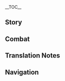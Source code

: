 {{CharacterTabs}}
{{LanguageTabs}}
{{Stub|1={{Meta/VO|tl=1|rm=1}}}}
__TOC__
==Story==
{{VO/Story
|character           = {{ROOTPAGENAME}}
|language            = zh
|language_s          = zh
|language_t          = zh-tw
|name_s              = 神里绫人
|name_t              = 神里綾人

<!-- Hello -->
|vo_01_01_title_s    = 初次见面…
|vo_01_01_title_t    = 初次見面…
|vo_01_01_subtitle   = Hello
|vo_01_01_file       = VO_{language}{character} Hello.ogg
|vo_01_01_tx_s       = 此前听绫华屡次提起阁下，不料公务繁忙，直至今日才有机会相见。神里家家主，神里绫人，今后请多指教了。
|vo_01_01_tx_t       = 此前聽綾華屢次提起閣下，不料公務繁忙，直至今日才有機會相見。神里家家主，神里綾人，今後請多指教了。
|vo_01_01_rm         = Cǐqián tīng Línghuá lǚcì tíqǐ géxià, bùliào gōngwù fánmáng, zhízhì jīnrì cái yǒu jīhui xiāngjiàn. Shénlǐ-jiā jiāzhǔ, Shénlǐ Língrén, jīnhòu qǐng duō zhǐjiàole.
|vo_01_01_tl         = 

<!-- Chats -->
|vo_02_01_title_s    = 闲聊・大少爷
|vo_02_01_title_t    = 閒聊・大少爺
|vo_02_01_subtitle   = Chat: Spoiled
|vo_02_01_file       = VO_{language}{character} Chat - Spoiled.ogg
|vo_02_01_tx_s       = 好像忘带什么东西了…算了，等想起来的时候再差人送来好了。
|vo_02_01_tx_t       = 好像忘帶什麼東西了…算了，等想起來的時候再差人送來好了。
|vo_02_01_rm         = Hǎoxiàng wàng dài shénme dōngxīle... suànle, děng xiǎngqǐlái de shíhòu zài chà rén sòng lái hǎole.
|vo_02_01_tl         = I feel like I've forgotten something... oh well, when I remember, I'll have someone bring it to me.

|vo_02_02_title_s    = 闲聊・收网
|vo_02_02_title_t    = 閒聊・收網
|vo_02_02_subtitle   = Chat: Reel Them In
|vo_02_02_file       = VO_{language}{character} Chat - Reel Them In.ogg
|vo_02_02_tx_s       = 暗线已经布置妥当，嗯，差不多该收网了…
|vo_02_02_tx_t       = 暗線已經佈置妥當，嗯，差不多該收網了…
|vo_02_02_rm         = Ànxiàn yǐjīng bùzhì tuǒdang, ǹg, chàbùduō gāi shōu wǎngle...
|vo_02_02_tl         = 

|vo_02_03_title_s    = 闲聊・恶趣味
|vo_02_03_title_t    = 閒聊・惡趣味
|vo_02_03_subtitle   = Chat: Perverse Pleasure
|vo_02_03_file       = VO_{language}{character} Chat - Perverse Pleasure.ogg
|vo_02_03_tx_s       = 一想起家臣们一脸焦急却又不敢开口阻拦的样子，就忍不住觉得有趣。呵，出来走走是不错。
|vo_02_03_tx_t       = 一想起家臣們一臉焦急卻又不敢開口阻攔的樣子，就忍不住覺得有趣。呵，出來走走是不錯。
|vo_02_03_rm         = Yī xiǎngqǐ jiāchénmen yī liǎn jiāojí què yòu bùgǎn kāikǒu zǔlán de yàngzi, jiù rěnbùzhù juédé yǒuqù. Hē, chūlái zǒuzou shì bùcuò.
|vo_02_03_tl         = Whenever I think of the faces of the retainers, anxious yet too afraid to stop me, it makes me uncontrollably amused. Heh, coming out here isn't bad.

<!-- Weather -->
|vo_03_01_title_s    = 下雨的时候…
|vo_03_01_title_t    = 下雨的時候…
|vo_03_01_subtitle   = When It Rains
|vo_03_01_file       = VO_{language}{character} When It Rains.ogg
|vo_03_01_tx_s       = 暂且先避下雨吧，不必着急，很快就会有人来送伞了。
|vo_03_01_tx_t       = 暫且先避下雨吧，不必著急，很快就會有人來送傘了。
|vo_03_01_rm         = Zànqiě xiān bì xiàyǔ ba, bùbì zhāojí, hěn kuài jiù huì yǒurén lái sòng sǎnle.
|vo_03_01_tl         = Let's avoid the rain for now. Don't worry, someone will bring umbrellas soon.

|vo_03_02_title_s    = 打雷的时候…
|vo_03_02_title_t    = 打雷的時候…
|vo_03_02_subtitle   = When Thunder Strikes
|vo_03_02_friendship = 4
|vo_03_02_file       = VO_{language}{character} When Thunder Strikes.ogg
|vo_03_02_tx_s       = 绫华自小害怕打雷，直到家母告诉她雷声是大御所大人的倾诉。从那时起，每逢打雷她都会神色专注，仿佛这样就能听懂大御所大人的言语。
|vo_03_02_tx_t       = 綾華自小害怕打雷，直到家母告訴她雷聲是大御所大人的傾訴。從那時起，每逢打雷她都會神色專注，彷彿這樣就能聽懂大御所大人的言語。
|vo_03_02_rm         = Línghuá zìxiǎo hàipà dǎléi, zhídào jiāmǔ gàosù tā léishēng shì dà yù suǒ dàrén de qīngsù. Cóng nàshí qǐ, měiféng dǎléi tā dūhuì shénsè zhuānzhù, fǎngfú zhèyàng jiù néng tīngdǒng dà yù suǒ dàrén de yányǔ.
|vo_03_02_tl         = When Ayaka was young, she was scared of the thunder, until our mother told her it was the voice of the Shogun. Since then, every time it thunders, she would concentrate, as if she could could understand the language of the Shogun.

|vo_03_03_title_s    = 下雪的时候…
|vo_03_03_title_t    = 下雪的時候…
|vo_03_03_subtitle   = When It Snows
|vo_03_03_file       = VO_{language}{character} When It Snows.ogg
|vo_03_03_tx_s       = 如今的雪景，与多年前的那场雪…并无二致。
|vo_03_03_tx_t       = 如今的雪景，與多年前的那場雪…並無二致。
|vo_03_03_rm         = Rújīn de xuějǐng, yǔ duō niánqián de nà chǎng xuě... bìngwú'èrzhì.
|vo_03_03_tl         = Today's snowscape, compared with that snow of so many years ago... there isn't much of a difference.

|vo_03_04_title_s    = 阳光很好…
|vo_03_04_title_t    = 陽光很好…
|vo_03_04_subtitle   = When the Sun Is Out
|vo_03_04_file       = VO_{language}{character} When the Sun Is Out.ogg
|vo_03_04_tx_s       = 能悠闲晒太阳的时间可不多。
|vo_03_04_tx_t       = 能悠閒曬太陽的時間可不多。
|vo_03_04_rm         = Néng yōuxián shàitàiyáng de shíjiān kěbù duō.
|vo_03_04_tl         = There are few times where I am able to relax and enjoy the sun.

|vo_03_05_title_s    = 起风的时候…
|vo_03_05_title_t    = 起風的時候…
|vo_03_05_subtitle   = When It's Windy
|vo_03_05_file       = VO_{language}{character} When It's Windy.ogg
|vo_03_05_tx_s       = 有些「突发情况」，看似细小如微风，却会影响到最终结果…呵呵。
|vo_03_05_tx_t       = 有些「突發情況」，看似細小如微風，卻會影響到最終結果…呵呵。
|vo_03_05_rm         = Yǒuxiē "túfā qíngkuàng", kànsì xìxiǎo rú wéifēng, què huì yǐngxiǎng dào zuìzhōng jiéguǒ... hēhē.
|vo_03_05_tl         = Some unexpected situations appear to be insignificant like a gentle breeze, but they affect the ultimate outcome... hehe.

|vo_03_06_title_s    = 刮大风了…
|vo_03_06_title_t    = 颳大風了…
|vo_03_06_subtitle   = When the Wind Is Blowing
|vo_03_06_file       = VO_{language}{character} When the Wind Is Blowing.ogg
|vo_03_06_tx_s       = 大多数人会因为大风迷眼而止步不前，只有少部分人能够借势而为。
|vo_03_06_tx_t       = 大多數人會因為大風迷眼而止步不前，只有少部分人能夠借勢而為。
|vo_03_06_rm         = Dàduōshù rén huì yīnwéi dàfēng mí yǎn ér zhǐbùbùqián, zhǐyǒu shǎo bùfèn rén nénggòu jièshì ér wéi.
|vo_03_06_tl         = Most people will become blinded by and stop because of the wind. Only a few people are able to use it to their advantage.

<!-- Greetings -->
|vo_04_01_title_s    = 早上好…
|vo_04_01_title_t    = 早安…
|vo_04_01_subtitle   = Good Morning
|vo_04_01_file       = VO_{language}{character} Good Morning.ogg
|vo_04_01_tx_s       = 早上好。清晨适宜练剑，放松身心。我一般不会让人安排公务。如何？要过上几招么？
|vo_04_01_tx_t       = 早上好。清晨適宜練劍，放鬆身心。我一般不會讓人安排公務。如何？要過上幾招嗎？
|vo_04_01_rm         = Zǎoshanghǎo. Qīngchén shìyí liàn jiàn, fàngsōng shēnxīn. Wǒ yībān bùhuì ràngrén ānpái gōngwù. Rúhé? Yào guò shàng jǐ zhāo me?
|vo_04_01_tl         = 

|vo_04_02_title_s    = 中午好…
|vo_04_02_title_t    = 午安…
|vo_04_02_subtitle   = Good Afternoon
|vo_04_02_file       = VO_{language}{character} Good Afternoon.ogg
|vo_04_02_tx_s       = 午饭如果有偏好的菜色，提前和家仆说就好。你是我的贵客，他们也应对你尽心尽力。
|vo_04_02_tx_t       = 午飯如果有偏好的菜色，提前和家僕說就好。（你/妳）是我的貴客，他們也應對（你/妳）盡心盡力。
|vo_04_02_rm         = Wǔfàn rúguǒ yǒu piānhào de càisè, tíqián hé jiā pú shuō jiù hǎo. Nǐ shì wǒ de guìkè, tāmen yě yìngduì nǐ jìnxīnjìnlì.
|vo_04_02_tl         = 

|vo_04_03_title_s    = 晚上好…
|vo_04_03_title_t    = 晚上好…
|vo_04_03_subtitle   = Good Evening
|vo_04_03_friendship = 4
|vo_04_03_file       = VO_{language}{character} Good Evening.ogg
|vo_04_03_tx_s       = 既然在这个时间点找我，不如留下来吃晚饭吧。
|vo_04_03_tx_t       = 既然在這個時間點找我，不如留下來吃晚飯吧。
|vo_04_03_rm         = Jìrán zài zhège shíjiān diǎn zhǎo wǒ, bùrú liú xiàlái chī wǎnfàn ba.
|vo_04_03_tl         = Since you're here at this time, you might as well stay for dinner.

|vo_04_04_title_s    = 晚安…
|vo_04_04_title_t    = 晚安…
|vo_04_04_subtitle   = Good Night
|vo_04_04_file       = VO_{language}{character} Good Night.ogg
|vo_04_04_tx_s       = 到洗漱的时间了是吧，你先下去吧，我还不困…呃，是你？我最后再整理下今日的公务便好，你也早点休息。
|vo_04_04_tx_t       = 到洗漱的時間了是吧，你先下去吧，我還不睏…呃，是（你/妳）？我最後再整理一下今日的公務便好，（你/妳）也早點休息。
|vo_04_04_rm         = Dào xǐshù de shíjiānle shì ba, nǐ xiān xiàqù ba, wǒ hái bù kùn... E, shì nǐ? Wǒ zuìhòu zài zhěnglǐ xià jīnrì de gōngwù biàn hǎo, nǐ yě zǎodiǎn xiūxí.
|vo_04_04_tl         = 

<!-- About -->
|vo_05_01_title_s    = 关于{name_s}自己・代价
|vo_05_01_title_t    = 關於{name_t}自己・代價
|vo_05_01_subtitle   = About {character}: Price to Pay
|vo_05_01_file       = VO_{language}{character} About {character} - Price to Pay.ogg
|vo_05_01_tx_s       = 万事皆有代价。既然寻求常人无法企及之事，那就必然付出世人无法想象的代价。
|vo_05_01_tx_t       = 萬事皆有代價。既然尋求常人無法企及之事，那就必然付出世人無法想像的代價。
|vo_05_01_rm         = Wànshì jiē yǒu dàijià. Jìrán xúnqiú chángrén wúfǎ qǐjí zhī shì, nà jiù bìrán fùchū shìrén wúfǎ xiǎngxiàng de dàijià.
|vo_05_01_tl         = 

|vo_05_02_title_s    = 关于{name_s}自己・手段
|vo_05_02_title_t    = 關於{name_t}自己・手段
|vo_05_02_subtitle   = About {character}: Methodology
|vo_05_02_friendship = 4
|vo_05_02_file       = VO_{language}{character} About {character} - Methodology.ogg
|vo_05_02_tx_s       = 我并不是拘泥于手段的人，无论采取怎样的方式，只要能够取得合适的结果就好。
|vo_05_02_tx_t       = 我並不是拘泥於手段的人，無論採取怎樣的方式，只要能夠取得合適的結果就好。
|vo_05_02_rm         = Wǒ bìngbù shì jūnì yú shǒuduàn de rén, wúlùn cǎiqǔ zěnyàng de fāngshì, zhǐyào nénggòu qǔdé héshì de jiéguǒ jiù hǎo.
|vo_05_02_tl         = 

<!-- About Us -->
|vo_06_01_title_s    = 关于我们・趣事
|vo_06_01_title_t    = 關於我們・趣事
|vo_06_01_subtitle   = About Us: Most Entertaining
|vo_06_01_quest      = Omnipresence Over Mortals
|vo_06_01_file       = VO_{language}{character} About Us - Most Entertaining.ogg
|vo_06_01_tx_s       = 呵，我听说了你们在天领奉行那边发生的趣事。能让九条老头气得掉头发的人，真不多见。只可惜没有亲眼见证这一幕啊…
|vo_06_01_tx_t       = 呵，我聽說了（你/妳）們在天領奉行那邊發生的趣事。能讓九條老頭氣得掉頭髮的人，真不多見。只可惜沒有親眼見證這一幕啊…
|vo_06_01_rm         = Hē, wǒ tīngshuōle nǐmen zài Tiānlǐng-fèngxíng nàbiān fāshēng de qùshì. Néng ràng jiǔ tiáo lǎotóu qì dé diào tóufǎ de rén, zhēn bù duō jiàn. Zhǐ kěxí méiyǒu qīnyǎn jiànzhèng zhè yīmù a...
|vo_06_01_tl         = 

|vo_06_02_title_s    = 关于我们・信任
|vo_06_02_title_t    = 關於我們・信任
|vo_06_02_subtitle   = About Us: Trust
|vo_06_02_friendship = 6
|vo_06_02_file       = VO_{language}{character} About Us - Trust.ogg
|vo_06_02_tx_s       = 信任他人不是一件容易的事，特别是对于位居高位的人来说。一旦错付了，付出生命的代价也不算少见。不过，你已经给了我信任，那我自然也不该辜负。
|vo_06_02_tx_t       = 信任他人不是一件容易的事，特別是對於位居高位的人來說。一旦錯付了，付出生命的代價也不算少見。不過，（你/妳）已經給了我信任，那我自然也不該辜負。
|vo_06_02_rm         = 
|vo_06_02_tl         = 

<!-- Miscellaneous I -->
|vo_07_01_title_s    = 关于「神之眼」…
|vo_07_01_title_t    = 關於「神之眼」…
|vo_07_01_subtitle   = About the [[Vision]]
|vo_07_01_friendship = 4
|vo_07_01_file       = VO_{language}{character} About the Vision.ogg
|vo_07_01_tx_s       = 既然有「神之眼」这么方便的道具，自然是要好好利用了。能在我的手中像这样焕发光辉，它也是高兴的吧。
|vo_07_01_tx_t       = 既然有「神之眼」這麼方便的道具，自然是要好好利用了。能在我的手中像這樣煥發光輝，它也是高興的吧。
|vo_07_01_rm         = 
|vo_07_01_tl         = 

|vo_07_02_title_s    = 有什么想要分享…
|vo_07_02_title_t    = 有什麼想要分享…
|vo_07_02_subtitle   = Something to Share
|vo_07_02_file       = VO_{language}{character} Something to Share.ogg
|vo_07_02_tx_s       = 将落花投于暖炉之上，在炉火的炙烤下，花会短暂地恢复生机，最后一刻的红艳更是压火光一筹…倒也没有枉费短暂的一生。
|vo_07_02_tx_t       = 將落花投於暖爐之上，在爐火的炙烤下，花會短暫地恢復生機，最後一刻的紅豔更是壓火光一籌…倒也沒有枉費短暫的一生。
|vo_07_02_rm         = 
|vo_07_02_tl         = 

|vo_07_03_title_s    = 感兴趣的见闻…
|vo_07_03_title_t    = 感興趣的見聞…
|vo_07_03_subtitle   = Interesting Things
|vo_07_03_file       = VO_{language}{character} Interesting Things.ogg
|vo_07_03_tx_s       = 说起宠物的话，嗯，我更喜欢狗。猫自我主义的特征是不错，但只有狗会乖乖听从主人的命令。忠诚而又坦率，呵，真是惹人喜爱啊。
|vo_07_03_tx_t       = 說起寵物的話，嗯，我比較喜歡狗。貓自我主義的特徵是不錯，但只有狗會乖乖聽從主人的命令。忠誠而又坦率，呵，真是惹人喜愛啊。
|vo_07_03_rm         = 
|vo_07_03_tl         = 

<!-- About Others -->
|vo_08_01_title_s    = 关于神里绫华…
|vo_08_01_title_t    = 關於神里綾華…
|vo_08_01_subtitle   = About [[Kamisato Ayaka]]
|vo_08_01_friendship = 4
|vo_08_01_file       = VO_{language}{character} About Kamisato Ayaka.ogg
|vo_08_01_tx_s       = 我相信绫华的能力，但我也希望她能够保持一颗纯粹的心。权力斗争她不必参与，人世阴暗她也不必直面，这些理应由作为兄长的我来一一扫清…不小心说太多了，就当是你我之间的秘密吧。
|vo_08_01_tx_t       = 我相信綾華的能力，但我也希望她能夠保持一顆純粹的心。權力鬥爭她不必參與，人世陰暗她也不必直面，這些理應由作為兄長的我來一一掃清…不小心說太多了，就當是（你/妳）我之間的秘密吧。
|vo_08_01_rm         = 
|vo_08_01_tl         = 

|vo_08_02_title_s    = 关于托马…
|vo_08_02_title_t    = 關於托馬…
|vo_08_02_subtitle   = About [[Thoma]]
|vo_08_02_friendship = 4
|vo_08_02_file       = VO_{language}{character} About Thoma.ogg
|vo_08_02_tx_s       = 托马对神里家的忠心毋庸置疑。很久以前我曾试探过他，如果不想往后被卷入无尽纷争的话，最好早日离开。他却还是留了下来，一直跟随着神里家，让我也省心不少。…现在，我完全信得过的人很少，托马算是一个。
|vo_08_02_tx_t       = 托馬對神里家的忠心毋庸置疑。很久以前我曾試探過他，如果不想往後被捲入無盡紛爭的話，最好早日離開。他卻還是留了下來，一直跟隨著神里家，讓我也省心不少…現在，我完全信得過的人很少，托馬算是一個。
|vo_08_02_rm         = 
|vo_08_02_tl         = 

|vo_08_03_title_s    = 关于早柚…
|vo_08_03_title_t    = 關於早柚…
|vo_08_03_subtitle   = About [[Sayu]]
|vo_08_03_friendship = 4
|vo_08_03_file       = VO_{language}{character} About Sayu.ogg
|vo_08_03_tx_s       = 她平时看起来是懒散了点，但在适当的时机，却总能给予重要帮助。你应该再清楚不过了吧？
|vo_08_03_tx_t       = 她平時看起來是懶散了點，但在適當的時機，卻總能給予重要幫助。（你/妳）應該再清楚不過了吧？
|vo_08_03_rm         = 
|vo_08_03_tl         = 

|vo_08_04_title_s    = 关于宵宫…
|vo_08_04_title_t    = 關於宵宮…
|vo_08_04_subtitle   = About [[Yoimiya]]
|vo_08_04_friendship = 4
|vo_08_04_file       = VO_{language}{character} About Yoimiya.ogg
|vo_08_04_tx_s       = 那位…为人爽朗的烟花店店主么？嗯…她和神里家往来还算密切。她和绫华年龄相仿，也很投缘。绫华恐怕也不会因为她的快人快语而困扰。毕竟绫华那孩子在小时候，就能坚定地守住本心。
|vo_08_04_tx_t       = 那位…為人爽朗的煙花店店主嗎？嗯…她和神里家往來還算密切。她和綾華年齡相仿，也很投緣。綾華恐怕也不會因為她的快人快語而困擾。畢竟綾華那孩子在小時候，就能堅定地守住本心。
|vo_08_04_rm         = 
|vo_08_04_tl         = 

|vo_08_05_title_s    = 关于雷电将军…
|vo_08_05_title_t    = 關於雷電將軍…
|vo_08_05_subtitle   = About the [[Raiden Shogun]]
|vo_08_05_quest      = Omnipresence Over Mortals
|vo_08_05_friendship = 4
|vo_08_05_file       = VO_{language}{character} About the Raiden Shogun.ogg
|vo_08_05_tx_s       = 为了追求「永恒」，将军大人以及整个稻妻，都付出了不小的代价。伤口需要时间来愈合，作为政局的调和者，我必然会尽到我的责任。
|vo_08_05_tx_t       = 為了追求「永恆」，將軍大人以及整個稻妻，都付出了不小的代價。傷口需要時間來癒合，作為政局的調和者，我必然會盡到我的責任。
|vo_08_05_rm         = 
|vo_08_05_tl         = 

|vo_08_06_title_s    = 关于八重神子…
|vo_08_06_title_t    = 關於八重神子…
|vo_08_06_subtitle   = About [[Yae Miko]]
|vo_08_06_friendship = 4
|vo_08_06_file       = VO_{language}{character} About Yae Miko.ogg
|vo_08_06_tx_s       = 宫司大人于神里家有恩，可她却一直不太看得惯我，呵，恐怕你没少听她「那小子」「那小子」地称呼我吧。<br />由于业务交集，我们偶有碰面，虽说大家各怀心思，但工作起来也称得上融洽。我并不讨厌这种感觉。嗯，与聪明人一起办事，效率就是会高得多。况且就算她再讨厌我，也不得不承认如果没有我，就没人能实现得了她那些「奇思妙想」了。
|vo_08_06_tx_t       = 宮司大人於神里家有恩，可她卻一直不太看得慣我，呵，恐怕（你/妳）沒少聽她「那小子」、「那小子」地稱呼我吧。<br />由於業務交集，我們偶有碰面，雖說大家各懷心思，但工作起來也稱得上融洽。我並不討厭這種感覺。嗯，與聰明人一起辦事，效率就是會高得多。況且就算她再討厭我，也不得不承認如果沒有我，就沒人能實現得了她那些「奇思妙想」了。
|vo_08_06_rm         = 
|vo_08_06_tl         = 

|vo_08_07_title_s    = 关于九条裟罗…
|vo_08_07_title_t    = 關於九條裟羅…
|vo_08_07_subtitle   = About [[Kujou Sara]]
|vo_08_07_friendship = 4
|vo_08_07_file       = VO_{language}{character} About Kujou Sara.ogg
|vo_08_07_tx_s       = 九条老头打得一手好算盘，磨砺出了一柄利剑。哼，只可惜，他没有算到，自己做不起这位执剑人。
|vo_08_07_tx_t       = 九條老頭打得一手好算盤，磨礪出了一柄利劍。哼，只可惜，他沒有算到，自己做不起這位執劍人。
|vo_08_07_rm         = 
|vo_08_07_tl         = 

|vo_08_08_title_s    = 关于枫原万叶…
|vo_08_08_title_t    = 關於楓原萬葉…
|vo_08_08_subtitle   = About [[Kaedehara Kazuha]]
|vo_08_08_friendship = 4
|vo_08_08_file       = VO_{language}{character} About Kaedehara Kazuha.ogg
|vo_08_08_tx_s       = 枫原家曾是神里家的下属，神里家的先祖当年未能保护他们周全，到我这里，仍有义务照拂他。虽说无法助他重振家业，但帮他逃脱天领奉行的追捕这种事还是做得到的。
|vo_08_08_tx_t       = 楓原家曾是神里家的下屬，神里家的先祖當年未能保護他們周全，到我這裡，仍有義務照拂他。雖說無法助他重振家業，但幫他逃脫天領奉行的追捕這種事還是做得到的。
|vo_08_08_rm         = 
|vo_08_08_tl         = 

|vo_08_09_title_s    = 关于荒泷一斗…
|vo_08_09_title_t    = 關於荒瀧一斗…
|vo_08_09_subtitle   = About [[Arataki Itto]]
|vo_08_09_friendship = 4
|vo_08_09_file       = VO_{language}{character} About Arataki Itto.ogg
|vo_08_09_tx_s       = 那家伙实在是个有趣的人。让温顺的鬼兜虫相互争斗，哈哈，有意思。嗯，虽然那次点拨实则是不经意之举，但没想到的是，他竟会直接与我称兄道弟，而且时至今日都还没发现我这位「绫人兄」的身份。呵呵，这样也好，我并不讨厌…单纯的人。
|vo_08_09_tx_t       = 那傢伙實在是個有趣的人。讓溫順的鬼兜蟲相互爭鬥，哈哈，有意思。嗯，雖然那次點撥實則是不經意之舉，但沒想到的是，他竟會直接與我稱兄道弟，而且時至今日都還沒發現我這位「綾人兄」的身分。呵呵，這樣也好，我並不討厭…單純的人。
|vo_08_09_rm         = 
|vo_08_09_tl         = 

|vo_08_10_title_s    = 关于凝光…
|vo_08_10_title_t    = 關於凝光…
|vo_08_10_subtitle   = About [[Ningguang]]
|vo_08_10_friendship = 4
|vo_08_10_file       = VO_{language}{character} About Ningguang.ogg
|vo_08_10_tx_s       = 璃月七星中的那位「天权」大人，嗯，她的 我也略有耳闻。说来，我还收藏有一套限量版的「璃月千年」，你感兴趣吗？我差人拿出来，我们下一盘如何？
|vo_08_10_tx_t       = 璃月七星中的那位「天權」大人，嗯，她的手段我也略有耳聞。說來，我還收藏有一套限量版的「璃月千年」，（你/妳）感興趣嗎？我差人拿出來，我們下一盤如何？
|vo_08_10_rm         = 
|vo_08_10_tl         = The "Tianquan" of the Liyue Qixing, yes, I have heard a little about her ways. Speaking of which, I have a limited edition "Liyue Millenial," are you interested? I'll have someone find and bring it, how about a game?

<!-- More About -->
|vo_09_01_title_s    = 想要了解{name_s}・其一
|vo_09_01_title_t    = 想要瞭解{name_t}・其一
|vo_09_01_subtitle   = More About {character}: I
|vo_09_01_file       = VO_{language}{character} More About {character} - 01.ogg
|vo_09_01_tx_s       = 我的事情吗？有时候知道得太多不一定是好事，你应该也听说过类似的谚语吧。下次有机会再聊吧。
|vo_09_01_tx_t       = 我的事情嗎？有時候知道得太多不一定是好事，（你/妳）應該也聽說過類似的諺語吧。下次有機會再聊吧。
|vo_09_01_rm         = 
|vo_09_01_tl         = 

|vo_09_02_title_s    = 想要了解{name_s}・其二
|vo_09_02_title_t    = 想要瞭解{name_t}・其二
|vo_09_02_subtitle   = More About {character}: II
|vo_09_02_file       = VO_{language}{character} More About {character} - 02.ogg
|vo_09_02_tx_s       = 品味…奇特？看来你对我有什么误解，我得澄清一下才是。多数时候，我只是喜欢看人脸上为难的表情罢了。难道这很奇怪吗？你应该也没少逗你边上的小家伙吧？
|vo_09_02_tx_t       = 品味…奇特？看來（你/妳）對我有什麼誤解，我得澄清一下才是。多數時候，我只是喜歡看人臉上為難的表情罷了。難道這很奇怪嗎？（你/妳）應該也沒少逗（你/妳）邊上的小傢伙吧？
|vo_09_02_rm         = 
|vo_09_02_tl         = My tastes... are strange? It looks like there's been a misunderstanding, let me clear things up. Most times, I only like seeing people's awkward facial expressions, that's all. Is it very weird? You must have no shortages of instances teasing that little companion beside you too, right?

|vo_09_03_title_s    = 想要了解{name_s}・其三
|vo_09_03_title_t    = 想要瞭解{name_t}・其二
|vo_09_03_subtitle   = More About {character}: III
|vo_09_03_file       = VO_{language}{character} More About {character} - 03.ogg
|vo_09_03_tx_s       = 三奉行之间，表面看起来风平浪静，实际上却暗潮涌动。哼，和那些老家伙们周旋，并不是什么愉快的事，不值得细说。你只需知道…昔日是为了神里家的稳定，今日是为了稻妻的大局，我从未行有愧于神里家家主之名之事。
|vo_09_03_tx_t       = 三奉行之間，表面看起來風平浪靜，實際上卻暗潮湧動。哼，和那些老傢伙們周旋，並不是什麼愉快的事，不值得細說。（你/妳）只需知道…昔日是為了神里家的穩定，今日是為了稻妻的大局，我從未行有愧於神里家家主之名之事。
|vo_09_03_rm         = 
|vo_09_03_tl         = 

|vo_09_04_title_s    = 想要了解{name_s}・其四
|vo_09_04_title_t    = 想要瞭解{name_t}・其四
|vo_09_04_subtitle   = More About {character}: IV
|vo_09_04_file       = VO_{language}{character} More About {character} - 04.ogg
|vo_09_04_tx_s       = 终末番吗？和你说说倒也无妨。那是直属于神里家家主的一支秘密部队，家父去世后，便由我接手了。我不能直接出面解决的事情，有了终末番就方便不少。里面的成员大多是孤儿，从小就被组织收养，这样才能最大程度保证忠诚，也能让人放心。
|vo_09_04_tx_t       = 終末番嗎？和（你/妳）說說倒也無妨。那是直屬於神里家家主的一支秘密部隊，家父去世後，便由我接手了。我不能直接出面解決的事情，有了終末番就方便不少。裡面的成員大多是孤兒，從小就被組織收養，這樣才能最大程度保證忠誠，也能讓人放心。
|vo_09_04_rm         = 
|vo_09_04_tl         = 

|vo_09_05_title_s    = 想要了解{name_s}・其五
|vo_09_05_title_t    = 想要瞭解{name_t}・其五
|vo_09_05_subtitle   = More About {character}: V
|vo_09_05_file       = VO_{language}{character} More About {character} - 05.ogg
|vo_09_05_tx_s       = 除了终末番以外的底牌？呵，自然是有的，狡兔有三窟，更何况人呢？只是我的秘密已经说得差不多了，该来听听你的故事了吧。哦对了，在提瓦特大陆上旅行的部分就不用了，说些更久之前的吧。
|vo_09_05_tx_t       = 除了終末番以外的底牌？呵，自然是有的，狡兔有三窟，更何況人呢？只是我的秘密已經說得差不多了，該來聽聽（你/妳）的故事了吧。喔對了，在提瓦特大陸上旅行的部分就不用了，說些更久之前的吧。
|vo_09_05_rm         = 
|vo_09_05_tl         = 

<!-- Miscellaneous II -->
|vo_10_01_title_s    = {name_s}的爱好…
|vo_10_01_title_t    = {name_t}的愛好…
|vo_10_01_subtitle   = {character}'s Hobbies
|vo_10_01_file       = VO_{language}{character} Hobbies.ogg
|vo_10_01_tx_s       = 爱好…小时候倒是略有一二，不过如今公务占据了大多数时间，不提也罢…嗯？你说有人把公务当成爱好？呵，这可真是…嗯…独特。
|vo_10_01_tx_t       = 愛好…小時候倒是略有一二，不過如今公務占據了大多數時間，不提也罷…嗯？（你/妳）說有人把公務當成愛好？呵，這可真是…嗯…獨特。
|vo_10_01_rm         = 
|vo_10_01_tl         = Hobbies... when I was little I had a few, but now work takes up a large portion of my time, there's not much to say about it... Hm? You say that some people make work their hobby? Heh, that is certainly... um... unique.

|vo_10_02_title_s    = {name_s}的烦恼…
|vo_10_02_title_t    = {name_t}的煩惱…
|vo_10_02_subtitle   = {character}'s Troubles
|vo_10_02_file       = VO_{language}{character} Troubles.ogg
|vo_10_02_tx_s       = 烦恼吗？如果一件事让我烦恼，那就得尽快处理好。如果一个人让我烦恼，呵…
|vo_10_02_tx_t       = 煩惱嗎？如果一件事讓我煩惱，那就得儘快處理好。如果一個人讓我煩惱，呵…
|vo_10_02_rm         = 
|vo_10_02_tl         = Troubles? If something makes me annoyed, then I'll just deal with it swiftly. If some''one'' makes me annoyed, heh...

|vo_10_03_title_s    = 喜欢的食物・个人喜好
|vo_10_03_title_t    = 喜歡的食物・個人喜好
|vo_10_03_subtitle   = Favorite Food: Personal Preference
|vo_10_03_file       = VO_{language}{character} Favorite Food - Personal Preference.ogg
|vo_10_03_tx_s       = 新奇的事物能给枯燥的日常生活带来新鲜感。最近花见坂那边新出的什锦奶茶就很不错，你也该试试。不过…日常饭菜上我没有什么偏好。每日用餐有专门的下属制定计划。对方端来什么，我就吃什么。
|vo_10_03_tx_t       = 新奇的事物能為枯燥的日常生活帶來新鮮感。最近花見坂那邊新出的什錦奶茶就很不錯，（你/妳）也該試試。不過…日常飯菜上我沒有什麼偏好。每日用餐有專門的下屬制定計劃。對方端來什麼，我就吃什麼。
|vo_10_03_rm         = 
|vo_10_03_tl         = New things can bring novelty into an otherwise dull life. Hanamizaka's recently released Assorted Milk Tea is very good, you should try it. Though... I don't have any preferences towards daily food. I have subordinates take charge of everyday meals. Whatever they bring, I eat.

|vo_10_04_title_s    = 喜欢的食物・新的尝试
|vo_10_04_title_t    = 喜歡的食物・新的嘗試
|vo_10_04_subtitle   = Favorite Food: Trying New Things
|vo_10_04_friendship = 6
|vo_10_04_file       = VO_{language}{character} Favorite Food - Trying New Things.ogg
|vo_10_04_tx_s       = 差不多可以告诉我你的口味了吧？嗯？原来是这样。嗯，我记下来了。下次被问起的时候，我也回答这个吧。
|vo_10_04_tx_t       = 差不多可以告訴我（你/妳）的口味了吧？嗯？原來是這樣。嗯，我記下來了。下次被問起的時候，我也回答這個吧。
|vo_10_04_rm         = 
|vo_10_04_tl         = It's about time that you tell me your tastes, yes? Hm? So it's like this. I have it remembered. The next time it's brought up, I will answer with this.

|vo_10_05_title_s    = 讨厌的食物…
|vo_10_05_title_t    = 討厭的食物…
|vo_10_05_subtitle   = Least Favorite Food
|vo_10_05_file       = VO_{language}{character} Least Favorite Food.ogg
|vo_10_05_tx_s       = …啊，盐和糖弄错了。咸的水馒头…嗯，也行，给托马吃吧。
|vo_10_05_tx_t       = …啊，鹽和糖弄錯了。鹹的水饅頭…嗯，也行，給托馬吃吧。
|vo_10_05_rm         = 
|vo_10_05_tl         = ...Ah, I used the salt and sugar wrong. Salty water mantou... yes, it's fine, I'll have Thoma eat it.

<!-- Receiving a Gift -->
|vo_11_01_title_s    = 收到赠礼・其一
|vo_11_01_title_t    = 收到贈禮・其一
|vo_11_01_subtitle   = Receiving a Gift: I
|vo_11_01_file       = VO_{language}{character} Receiving a Gift - 01.ogg
|vo_11_01_tx_s       = 挺新奇的滋味。呵呵，很符合我的要求…
|vo_11_01_tx_t       = 挺新奇的滋味。呵呵，很符合我的要求…
|vo_11_01_rm         = 
|vo_11_01_tl         =  

|vo_11_02_title_s    = 收到赠礼・其二
|vo_11_02_title_t    = 收到贈禮・其二
|vo_11_02_subtitle   = Receiving a Gift: II
|vo_11_02_file       = VO_{language}{character} Receiving a Gift - 02.ogg
|vo_11_02_tx_s       = 原来如此。你对这道菜的理解是这样的…
|vo_11_02_tx_t       = 原來如此。（你/妳）對這道菜的理解是這樣的…
|vo_11_02_rm         = 
|vo_11_02_tl         = 

|vo_11_03_title_s    = 收到赠礼・其三
|vo_11_03_title_t    = 收到贈禮・其三
|vo_11_03_subtitle   = Receiving a Gift: III
|vo_11_03_file       = VO_{language}{character} Receiving a Gift - 03.ogg
|vo_11_03_tx_s       = 给你个建议，下次把这道菜加进火锅游戏里吧。
|vo_11_03_tx_t       = 給（你/妳）個建議，下次把這道菜加進火鍋遊戲裡吧。
|vo_11_03_rm         = 
|vo_11_03_tl         = 

<!-- Birthday -->
|vo_12_01_title_s    = 生日…
|vo_12_01_title_t    = 生日…
|vo_12_01_subtitle   = Birthday
|vo_12_01_file       = VO_{language}{character} Birthday.ogg
|vo_12_01_tx_s       = 生日快乐！让你体验一日社奉行，如何？<br />哦，公务我提前处理完了，你只需要享受权力带来的乐趣就好。有我陪在你身边，料想家臣们也不敢说什么。呵，放心吧。
|vo_12_01_tx_t       = 生日快樂！讓（你/妳）體驗一日社奉行，如何？<br />喔，公務我提前處理完了，（你/妳）只需要享受權力帶來的樂趣就好。有我陪在（你/妳）身邊，料想家臣們也不敢說什麼。呵，放心吧。
|vo_12_01_rm         = 
|vo_12_01_tl         = 

<!-- Feelings About Ascension -->
|vo_13_01_title_s    = 突破的感受・起
|vo_13_01_title_t    = 突破的感受・起
|vo_13_01_subtitle   = Feelings About Ascension: Intro
|vo_13_01_ascension  = 1
|vo_13_01_file       = VO_{language}{character} Feelings About Ascension - 01.ogg
|vo_13_01_tx_s       = 能力提高了？呵，那可真是好事。
|vo_13_01_tx_t       = 能力提高了？呵，那可真是好事。
|vo_13_01_rm         = Nénglì tígāo le? Hē, nà kě zhēnshi hǎoshì.
|vo_13_01_tl         = My power has increased? Heh, that is certainly a good thing.

|vo_13_02_title_s    = 突破的感受・承
|vo_13_02_title_t    = 突破的感受・承
|vo_13_02_subtitle   = Feelings About Ascension: Building Up
|vo_13_02_ascension  = 2
|vo_13_02_file       = VO_{language}{character} Feelings About Ascension - 02.ogg
|vo_13_02_tx_s       = 力量这种东西，果然只有掌握在自己手中，才能安心。
|vo_13_02_tx_t       = 力量這種東西，果然只有掌握在自己手中，才能安心。
|vo_13_02_rm         = Lìliang zhèzhǒng dōngxi, guǒrán zhǐyǒu zhǎngwò zài zìjǐ shǒu zhōng, cáinéng ānxīn.
|vo_13_02_tl         = For things like power, only when it is controlled by the self can one be at ease.

|vo_13_03_title_s    = 突破的感受・转
|vo_13_03_title_t    = 突破的感受・轉
|vo_13_03_subtitle   = Feelings About Ascension: Climax
|vo_13_03_ascension  = 4
|vo_13_03_file       = VO_{language}{character} Feelings About Ascension - 03.ogg
|vo_13_03_tx_s       = 呵，有些人怕是要寝食难安了吧。
|vo_13_03_tx_t       = 呵，有些人怕是要寢食難安了吧。
|vo_13_03_rm         = Hē, yǒuxiērén pà shì yào qǐnshínán'ānle ba.
|vo_13_03_tl         = Heh, some people are about to be very troubled.

|vo_13_04_title_s    = 突破的感受・合
|vo_13_04_title_t    = 突破的感受・合
|vo_13_04_subtitle   = Feelings About Ascension: Conclusion
|vo_13_04_ascension  = 6
|vo_13_04_file       = VO_{language}{character} Feelings About Ascension - 04.ogg
|vo_13_04_tx_s       = 坐上家主之位以后，我少有松懈的时刻。有你在旁的这段日子，却有些奇妙。嗯…就好像在晒太阳一样吧。
|vo_13_04_tx_t       = 坐上家主之位以後，我少有鬆懈的時刻。有（你/妳）在旁的這段日子，卻有點奇妙。嗯…就好像在曬太陽一樣吧。
|vo_13_04_rm         = 
|vo_13_04_tl         = After becoming the head of the clan, my free time has decreased. The time you've been by my side has certainly been wonderful. Yes... it's been like basking in the sunlight.
}}

==Combat==
{{Combat VO
|character           = {{ROOTPAGENAME}}
|language            = zh

<!-- Elemental Skill -->
|skill_1_tx_s        = 苍流水影。
|skill_1_tx_t        = 蒼流水影。
|skill_1_rm          = Cāng liúshuǐ yǐng.
|skill_1_tl          = Hidden in water's shadow.

|skill_2_tx_s        = 剑影。
|skill_2_tx_t        = 劍影。
|skill_2_rm          = Jiàn yǐng.
|skill_2_tl          = Sword's shadow.

|skill_3_file        = Elemental Skill 1 03,Elemental Skill 1 04,Elemental Skill 1 05,Elemental Skill 1 06

<!-- Elemental Burst -->
|burst_1_tx_s        = 秋水三尺。
|burst_1_tx_t        = 秋水三尺。
|burst_1_rm          = Qiūshuǐ sān chǐ.
|burst_1_tl          = Sword shining like water.<ref group="TN •">Here, {{Lang|mini=1|zh=三尺|zh_rm=Sān chǐ|zh_lit=Three feet}} is most likely used to refer to the sword. {{Lang|mini=1|zh=秋水|zh_rm=Qiūshuǐ|zh_lit=Autumn water}} is most likely used to describe the sword. Together, it means a sword that is polished so that it has the attributes of very bright and clear water.</ref>

|burst_2_tx_s        = 呵…安息吧。
|burst_2_tx_t        = 呵…安息吧。
|burst_2_rm          = Hē... ānxí ba.
|burst_2_tl          = Heh... Rest in peace.

|burst_3_tx_s        = 神里流…水囿！
|burst_3_tx_t        = 神里流…水囿！
|burst_3_rm          = Shénlǐ-liú... Shuǐyòu!
|burst_3_tl          = Kamisato Art... Suiyuu!<ref group="TN •">lit. Water confinement</ref>

<!-- Sprint Start -->
|sprint-s_1_file     = Sprint Start 01,Sprint Start 02,Sprint Start 03

<!-- Deploying Wind Glider -->
|glider_1_file       = Deploying Wind Glider 01,Deploying Wind Glider 02,Deploying Wind Glider 03

<!-- Opening Treasure Chest -->
|chest_1_tx_s        = 对你有用便好。
|chest_1_tx_t        = 對（你/妳）有用便好。
|chest_1_rm          = Duì nǐ yǒuyòng biàn hǎo.
|chest_1_tl          = It could be useful to you.

|chest_2_tx_s        = 原来你需要这些吗？
|chest_2_tx_t        = 原來（你/妳）需要這些嗎？
|chest_2_rm          = Yuánlái nǐ xūyào zhèxiē ma?
|chest_2_tl          = So you need these?

|chest_3_tx_s        = 嗯…质量还行。
|chest_3_tx_t        = 嗯…品質還行。
|chest_3_rm          = Ńg... zhìliàng hái xíng.
|chest_3_tl          = Mh... The quality is not bad.

<!-- Low HP -->
|low-hp_1_tx_s       = 真是有趣…
|low-hp_1_tx_t       = 真是有趣…
|low-hp_1_rm         = Zhēnshi yǒuqù...
|low-hp_1_tl         = Indeed interesting...

|low-hp_2_tx_s       = 那么，我也认真起来吧。
|low-hp_2_tx_t       = 那麼，我也認真起來吧。
|low-hp_2_rm         = Nàme, wǒ yě rènzhēn qǐlái ba.
|low-hp_2_tl         = In that case, let me get serious as well.

|low-hp_3_tx_s       = 不知鹿死谁手呢？
|low-hp_3_tx_t       = 不知鹿死誰手呢？
|low-hp_3_rm         = Bùzhī lùsǐshéishǒu ne?
|low-hp_3_tl         = Shall we see who will emerge victorious?

<!-- Fallen -->
|fallen_1_tx_s       = 百密终是有一疏么…
|fallen_1_tx_t       = 百密終是有一疏嗎…
|fallen_1_rm         = Bǎi mì zhōng shì yǒu yī shū me...
|fallen_1_tl         = 

|fallen_2_tx_s       = 花无百日红…
|fallen_2_tx_t       = 花無百日紅…
|fallen_2_rm         = Huā wú bǎi rì hóng...
|fallen_2_tl         = No flower can bloom for a hundred days...

|fallen_3_tx_s       = 世事无常…
|fallen_3_tx_t       = 世事無常…
|fallen_3_rm         = Shìshì wúcháng...
|fallen_3_tl         = The things of the world are impermanent...

<!-- Light Hit Taken -->
|hit-l_1_tx_s        = 不过如此。
|hit-l_1_tx_t        = 不過如此。
|hit-l_1_rm          = Bùguò-rúcǐ.
|hit-l_1_tl          = This is nothing special.

|hit-l_2_file        = Light Hit Taken 02,Light Hit Taken 03,Light Hit Taken 04,Light Hit Taken 05,Light Hit Taken 06

<!-- Heavy Hit Taken -->
|hit-h_1_tx_s        = 不自量力…
|hit-h_1_tx_t        = 不自量力…
|hit-h_1_rm          = Bùzìliànglì...
|hit-h_1_tl          = I overestimated myself...

|hit-h_2_file        = Heavy Hit Taken 02,Heavy Hit Taken 03,Heavy Hit Taken 04,Heavy Hit Taken 05,Heavy Hit Taken 06

<!-- Joining Party -->
|join_1_tx_s         = 哦？是邀请我去散步吗？
|join_1_tx_t         = 喔？是邀請我去散步嗎？
|join_1_rm           = Ó? Shì yāoqǐng wǒ qù sànbù ma?
|join_1_tl           = Oh? Are you inviting me for a walk?

|join_2_tx_s         = 那么，公务就先放一边吧。
|join_2_tx_t         = 那麼公務，就先放一邊吧。
|join_2_rm_s         = Nàme, gōngwù jiù xiān fàng yībiān ba.
|join_2_rm_t         = Nàme gōngwù, jiù xiān fàng yībiān ba.
|join_2_tl           = Then business... will be put aside.

|join_3_tx_s         = 呵…余兴节目。
|join_3_tx_t         = 呵…餘興節目。
|join_3_rm           = Hē... yúxìng jiémù.
|join_3_tl           = Heh... an entertaining programme.

<!-- Character Idles -->
|idle_1_file         = Standby 01

<!-- Light Attack -->
|atk-l_1_file        = Light Attack 01,Light Attack 02,Light Attack 03,Light Attack 04,Light Attack 05,Light Attack 06,Light Attack 07

<!-- Mid Attack -->
|atk-m_1_file        = Mid Attack 01,Mid Attack 02,Mid Attack 03

<!-- Heavy Attack -->
|atk-h_1_file        = Heavy Attack 01,Heavy Attack 02,Heavy Attack 03

<!-- Climbing -->
|climb_1_file        = Climbing 01,Climbing 02,Climbing 03,Climbing 04,Climbing 05

<!-- Climbing Breath -->
|climb-b_1_file      = Climbing Breath 01,Climbing Breath 02,Climbing Breath 03

<!-- Jumping -->
|jump_1_file         = Jumping 01,Jumping 02,Jumping 03,Jumping 04,Jumping 05
}}

==Translation Notes==
{{Reflist|group=TN •}}

==Navigation==
{{Character Navbox|type=playable|link type=vo-zh}}